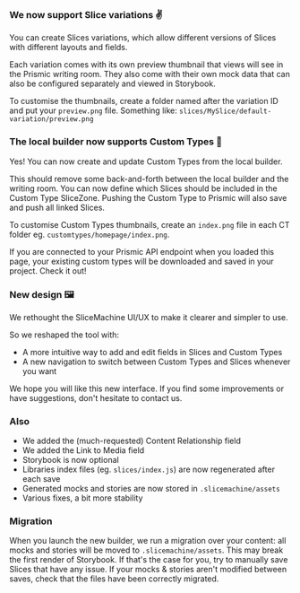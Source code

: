 ### We now support Slice variations ✌️

You can create Slices variations, which allow different versions of Slices
with different layouts and fields.

Each variation comes with its own preview thumbnail that views will see in the Prismic writing room.
They also come with their own mock data that can also be configured separately and viewed in Storybook.

To customise the thumbnails, create a folder named after the variation ID and put your
`preview.png` file. Something like: `slices/MySlice/default-variation/preview.png`

### The local builder now supports Custom Types 🎉

Yes! You can now create and update Custom Types from the local builder.

This should remove some back-and-forth between the local builder and the writing room.
You can now define which Slices should be included in the Custom Type SliceZone.
Pushing the Custom Type to Prismic will also save and push all linked Slices.

To customise Custom Types thumbnails, create an `index.png` file in each CT folder eg. `customtypes/homepage/index.png`.

If you are connected to your Prismic API endpoint when you loaded this page, your existing custom types
will be downloaded and saved in your project. Check it out!

### New design 🖼

We rethought the SliceMachine UI/UX to make it clearer and simpler to use.

So we reshaped the tool with:

- A more intuitive way to add and edit fields in Slices and Custom Types
- A new navigation to switch between Custom Types and Slices whenever you want

We hope you will like this new interface. If you find some improvements or have suggestions, don't hesitate to contact us.

### Also

- We added the (much-requested) Content Relationship field
- We added the Link to Media field
- Storybook is now optional
- Libraries index files (eg. `slices/index.js`) are now regenerated after each save
- Generated mocks and stories are now stored in `.slicemachine/assets`
- Various fixes, a bit more stability

### Migration

When you launch the new builder, we run a migration over your content: all mocks and stories
will be moved to `.slicemachine/assets`. This may break the first render of Storybook. If that's the case
for you, try to manually save Slices that have any issue. If your mocks & stories aren't modified between saves,
check that the files have been correctly migrated.
